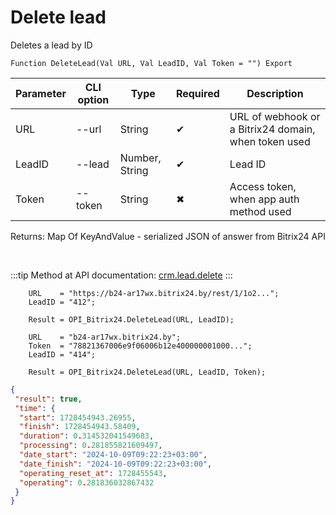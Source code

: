 ﻿---
sidebar_position: 2
---


# Delete lead
 Deletes a lead by ID



`Function DeleteLead(Val URL, Val LeadID, Val Token = "") Export`

  | Parameter | CLI option | Type | Required | Description |
  |-|-|-|-|-|
  | URL | --url | String | &#x2714; | URL of webhook or a Bitrix24 domain, when token used |
  | LeadID | --lead | Number, String | &#x2714; | Lead ID |
  | Token | --token | String | &#x2716; | Access token, when app auth method used |

  
  Returns:  Map Of KeyAndValue - serialized JSON of answer from Bitrix24 API

<br/>

:::tip
Method at API documentation: [crm.lead.delete](https://dev.1c-bitrix.ru/rest_help/crm/leads/crm_lead_delete.php)
:::
<br/>


```bsl title="1C:Enterprise/OneScript code example"
    URL    = "https://b24-ar17wx.bitrix24.by/rest/1/1o2...";
    LeadID = "412";

    Result = OPI_Bitrix24.DeleteLead(URL, LeadID);

    URL    = "b24-ar17wx.bitrix24.by";
    Token  = "78821367006e9f06006b12e400000001000...";
    LeadID = "414";

    Result = OPI_Bitrix24.DeleteLead(URL, LeadID, Token);
```
 



```json title="Result"
{
 "result": true,
 "time": {
  "start": 1728454943.26955,
  "finish": 1728454943.58409,
  "duration": 0.314532041549683,
  "processing": 0.281855821609497,
  "date_start": "2024-10-09T09:22:23+03:00",
  "date_finish": "2024-10-09T09:22:23+03:00",
  "operating_reset_at": 1728455543,
  "operating": 0.281836032867432
 }
}
```
